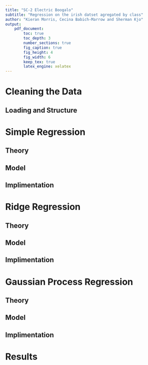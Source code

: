 ```yaml
---
title: "SC-2 Electric Boogalo"
subtitle: "Regression on the irish datset agregated by class"
author: "Kieran Morris, Cecina Babich-Marrow and Sherman Kjo"
output:
    pdf_document:
        toc: true
        toc_depth: 3
        number_sections: true
        fig_caption: true
        fig_height: 4
        fig_width: 6
        keep_tex: true
        latex_engine: xelatex
---
```


# Cleaning the Data

## Loading and Structure

# Simple Regression 

## Theory

## Model

## Implimentation

# Ridge Regression

## Theory

## Model

## Implimentation

# Gaussian Process Regression

## Theory

## Model

## Implimentation

# Results